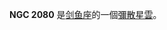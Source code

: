 {{NGCInfoBox|NGCID=NGC 2080|發現者=約翰·弗里德里希·威廉·赫歇爾|發現日期=1834年12月-日|其他編號=ESO 57-EN12|曆元=J2000.0|赤經=5時39分44.2秒
|赤緯=-69°38'44"|星座=剑鱼座|星體=彌散星雲|星等=|表面亮度=|藍等=}}

'''NGC 2080''' 是[[剑鱼座|剑鱼座]]的一個[[彌散星雲|彌散星雲]]。

{{NGCReference|2080}}
{{Catalogs|NGC=2080}}